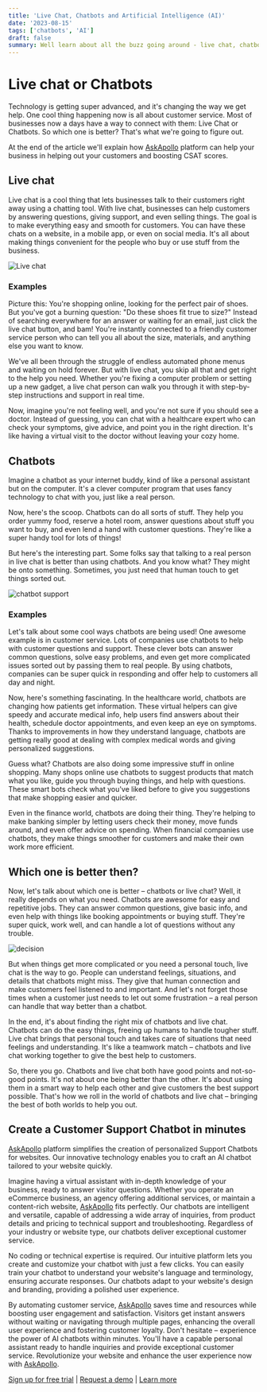 ```yaml
---
title: 'Live Chat, Chatbots and Artificial Intelligence (AI)'
date: '2023-08-15'
tags: ['chatbots', 'AI']
draft: false
summary: Well learn about all the buzz going around - live chat, chatbots, and the role of AI in deciding future of both.
---
```


# Live chat or Chatbots
Technology is getting super advanced, and it's changing the way we get help. One cool thing happening now is all about customer service. 
Most of businesses now a days have a way to connect with them: Live Chat or Chatbots. So which one is better? That's what we're going to figure out.

At the end of the article we'll explain how [AskApollo](https://www.askapollohq.com) platform can help your business in helping out your customers and boosting CSAT scores.

<TOCInline toc={props.toc} exclude="Live chat or Chatbots"/>

## Live chat
Live chat is a cool thing that lets businesses talk to their customers right away using a chatting tool.
With live chat, businesses can help customers by answering questions, giving support, and even selling things. The goal is to make everything easy and smooth for customers. You can have these chats on a website, in a mobile app, or even on social media. 
It's all about making things convenient for the people who buy or use stuff from the business.
<div className="flex relative w-full md:h-[450px] h-[200px] p-4 border rounded shadow overflow-hidden bg-white">
    <Image alt="Live chat" src="/static/images/active_support.svg" fill={true} className=" object-contain -mt-0 " />
</div>

### Examples
Picture this: You're shopping online, looking for the perfect pair of shoes. But you've got a burning question: "Do these shoes fit true to size?" 
Instead of searching everywhere for an answer or waiting for an email, just click the live chat button, and bam! 
You're instantly connected to a friendly customer service person who can tell you all about the size, materials, and anything else you want to know.

We've all been through the struggle of endless automated phone menus and waiting on hold forever. 
But with live chat, you skip all that and get right to the help you need. Whether you're fixing a computer 
problem or setting up a new gadget, a live chat person can walk you through it with step-by-step instructions and support in real time.

Now, imagine you're not feeling well, and you're not sure if you should see a doctor. Instead of guessing, 
you can chat with a healthcare expert who can check your symptoms, give advice, and point you in the right direction. 
It's like having a virtual visit to the doctor without leaving your cozy home.

## Chatbots
Imagine a chatbot as your internet buddy, kind of like a personal assistant but on the computer. 
It's a clever computer program that uses fancy technology to chat with you, just like a real person.

Now, here's the scoop. Chatbots can do all sorts of stuff. They help you order yummy food, reserve a hotel room, 
answer questions about stuff you want to buy, and even lend a hand with customer questions. They're like a super handy tool for lots of things!

But here's the interesting part. Some folks say that talking to a real person in live chat is better 
than using chatbots. And you know what? They might be onto something. Sometimes, you just need that human touch to get things sorted out.
<div className="flex relative w-full md:h-[450px] h-[200px] p-4 border rounded shadow overflow-hidden bg-white">
    <Image alt="chatbot support" src="/static/images/chatbot_support.svg" fill={true} className=" object-contain -mt-0 " />
</div>

### Examples
Let's talk about some cool ways chatbots are being used! One awesome example is in customer service. 
Lots of companies use chatbots to help with customer questions and support. These clever bots can answer common questions, 
solve easy problems, and even get more complicated issues sorted out by passing them to real people. 
By using chatbots, companies can be super quick in responding and offer help to customers all day and night.

Now, here's something fascinating. In the healthcare world, chatbots are changing how patients get information. 
These virtual helpers can give speedy and accurate medical info, help users find answers about their health, schedule doctor appointments, 
and even keep an eye on symptoms. Thanks to improvements in how they understand language, chatbots are getting really good at dealing 
with complex medical words and giving personalized suggestions.

Guess what? Chatbots are also doing some impressive stuff in online shopping. Many shops online use chatbots to suggest products that 
match what you like, guide you through buying things, and help with questions. These smart bots check what you've liked before to give you 
suggestions that make shopping easier and quicker.

Even in the finance world, chatbots are doing their thing. They're helping to make banking simpler by letting users check their money, 
move funds around, and even offer advice on spending. When financial companies use chatbots, they make things smoother for customers and 
make their own work more efficient.

## Which one is better then?
Now, let's talk about which one is better – chatbots or live chat? Well, it really depends on what you need. 
Chatbots are awesome for easy and repetitive jobs. They can answer common questions, give basic info, and even help 
with things like booking appointments or buying stuff. They're super quick, work well, and can handle a lot of questions without any trouble.
<div className="flex relative w-full md:h-[450px] h-[200px] p-4 border rounded shadow overflow-hidden bg-white">
    <Image alt="decision" src="/static/images/think.svg" fill={true} className=" object-contain -mt-0 " />
</div>

But when things get more complicated or you need a personal touch, live chat is the way to go. People can understand feelings, 
situations, and details that chatbots might miss. They give that human connection and make customers feel listened to and important. 
And let's not forget those times when a customer just needs to let out some frustration – a real person can handle that way better than a chatbot.

In the end, it's about finding the right mix of chatbots and live chat. Chatbots can do the easy things, freeing up humans to 
handle tougher stuff. Live chat brings that personal touch and takes care of situations that need feelings and understanding. 
It's like a teamwork match – chatbots and live chat working together to give the best help to customers.

So, there you go. Chatbots and live chat both have good points and not-so-good points. It's not about one being better than the other. 
It's about using them in a smart way to help each other and give customers the best support possible. That's how we roll in the world of chatbots 
and live chat – bringing the best of both worlds to help you out.

## Create a Customer Support Chatbot in minutes
[AskApollo](https://www.askapollohq.com) platform simplifies the creation of personalized Support Chatbots for websites. Our innovative technology enables you to craft an 
AI chatbot tailored to your website quickly.

Imagine having a virtual assistant with in-depth knowledge of your business, ready to answer visitor questions. Whether you operate an eCommerce business, an agency offering 
additional services, or maintain a content-rich website, [AskApollo](https://www.askapollohq.com) fits perfectly.
Our chatbots are intelligent and versatile, capable of addressing a wide array of inquiries, from product details and pricing to technical support and troubleshooting. 
Regardless of your industry or website type, our chatbots deliver exceptional customer service.

No coding or technical expertise is required. Our intuitive platform lets you create and customize your chatbot with just a few clicks. 
You can easily train your chatbot to understand your website's language and terminology, ensuring accurate responses.
Our chatbots adapt to your website's design and branding, providing a polished user experience.

By automating customer service, [AskApollo](https://www.askapollohq.com) saves time and resources while boosting user engagement and satisfaction. 
Visitors get instant answers without waiting or navigating through multiple pages, enhancing the overall user experience and fostering customer loyalty.
Don't hesitate – experience the power of AI chatbots within minutes. You'll have a capable personal assistant ready to handle inquiries and provide exceptional customer service. 
Revolutionize your website and enhance the user experience now with [AskApollo](https://www.askapollohq.com).

[Sign up for free trial](https://www.askapollohq.com) | [Request a demo](https://x.com/RellsFargo) | [Learn more](https://www.askapollohq.com)
